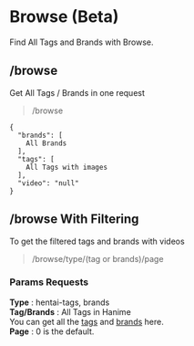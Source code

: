 # Browse (Beta)

Find All Tags and Brands with Browse.

## /browse

Get All Tags / Brands in one request

> /browse

````br
{
  "brands": [
    All Brands
  ],
  "tags": [
    All Tags with images
  ],
  "video": "null"
}
````

## /browse With Filtering

To get the filtered tags and brands with videos

> /browse/type/(tag or brands)/page

### Params Requests

**Type** : hentai-tags, brands  
**Tag/Brands** : All Tags in Hanime  
You can get all the [tags](search#tags) and [brands](search#brands) here.   
**Page** : 0 is the default.